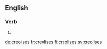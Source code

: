 ==English==

===Verb===
{{head|en|verb form}}

# {{en-third-person singular of|creolise}}

[[de:creolises]]
[[fr:creolises]]
[[fi:creolises]]
[[sv:creolises]]